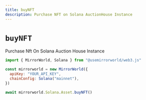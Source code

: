 ```yaml
---
title: buyNFT
description: Purchase NFT on Solana AuctionHouse Instance
---
```


# `buyNFT`

Purchase Nft On Solana Auction House Instance

```js
import { MirrorWorld, Solana } from "@usemirrorworld/web3.js"

const mirrorworld = new MirrorWorld({
  apiKey: "YOUR_API_KEY",
  chainConfig: Solana("mainnet"),
})

await mirrorworld.Solana.Asset.buyNFT()
```